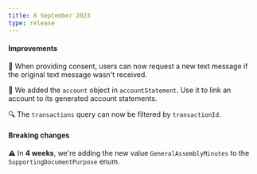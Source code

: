```yaml
---
title: 8 September 2023
type: release
---
```


<h4>Improvements</h4>
🔄 When providing consent, users can now request a new text message if the original
text message wasn't received.

📃 We added the `account` object in `accountStatement`.
Use it to link an account to its generated account statements.

🔍 The `transactions` query can now be filtered by `transactionId`.

<h4>Breaking changes</h4>

⚠️ In **4 weeks**, we're adding the new value `GeneralAssemblyMinutes` to the `SupportingDocumentPurpose` enum.
